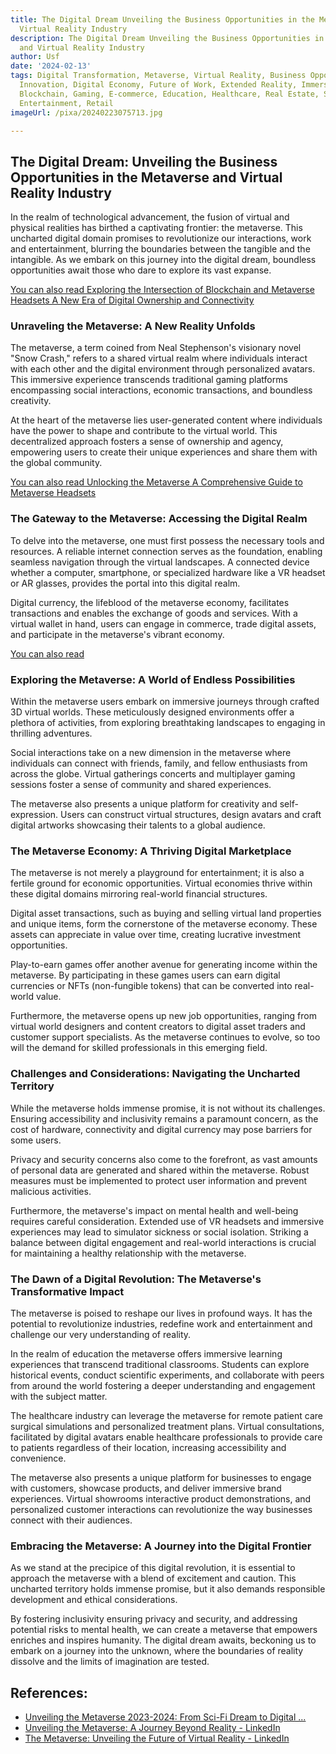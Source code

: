 ```yaml
---
title: The Digital Dream Unveiling the Business Opportunities in the Metaverse and
  Virtual Reality Industry
description: The Digital Dream Unveiling the Business Opportunities in the Metaverse
  and Virtual Reality Industry
author: Usf
date: '2024-02-13'
tags: Digital Transformation, Metaverse, Virtual Reality, Business Opportunities,
  Innovation, Digital Economy, Future of Work, Extended Reality, Immersive Technology,
  Blockchain, Gaming, E-commerce, Education, Healthcare, Real Estate, Social Media,
  Entertainment, Retail
imageUrl: /pixa/20240223075713.jpg

---
```

## The Digital Dream: Unveiling the  Business Opportunities in the Metaverse and Virtual Reality Industry

In the realm of technological advancement, the fusion of virtual and physical  realities has birthed  a  captivating frontier: the metaverse. This uncharted digital domain  promises to revolutionize our interactions, work and entertainment, blurring the boundaries  between the tangible and the  intangible. As we embark on this  journey into the digital dream, boundless opportunities await those who dare to explore its vast expanse.

[You can also read Exploring the Intersection of  Blockchain  and Metaverse Headsets A New Era of Digital Ownership and Connectivity](Exploring%20the%20Intersection%20of%20Blockchain%20and%20Metaverse%20Headsets%20A%20New%20Era%20of%20Digital%20Ownership%20and%20Connectivity)


### Unraveling the Metaverse: A New Reality Unfolds

The metaverse, a term coined from Neal  Stephenson's visionary novel "Snow Crash," refers to a  shared virtual realm where individuals interact with each other and the digital environment through  personalized avatars. This immersive experience transcends traditional gaming platforms encompassing social interactions, economic transactions, and boundless  creativity.

At the heart of  the metaverse  lies user-generated content where individuals have the power to shape and contribute  to the virtual world. This decentralized approach fosters a sense of ownership and  agency, empowering users  to create their unique experiences and share them with the global community.

[You can also read  Unlocking the  Metaverse A Comprehensive  Guide to Metaverse Headsets](Unlocking%20the%20Metaverse%20A%20Comprehensive%20Guide%20to%20Metaverse%20Headsets)


### The Gateway to the Metaverse:  Accessing the Digital  Realm

To delve into the metaverse, one must first possess the  necessary tools and resources. A reliable internet connection serves as the foundation, enabling seamless navigation through the virtual  landscapes. A connected device whether a  computer,  smartphone, or specialized hardware like  a VR headset or AR glasses, provides the  portal into this digital  realm.

Digital currency, the lifeblood of the metaverse economy, facilitates transactions and enables the exchange of goods and services. With a virtual wallet in hand,  users can engage in commerce, trade digital assets, and participate in the metaverse's vibrant economy.

[You can  also read ]()


### Exploring the Metaverse: A World of Endless Possibilities

Within the metaverse users embark on immersive journeys through crafted 3D virtual worlds. These meticulously designed  environments offer a plethora of activities, from exploring breathtaking landscapes to engaging in thrilling adventures.

Social interactions take on a new dimension in the metaverse where individuals can connect with friends, family, and fellow enthusiasts from across the globe. Virtual gatherings concerts and  multiplayer  gaming sessions foster a sense of community and shared experiences.

The metaverse also presents a unique platform  for creativity and self-expression.  Users can construct virtual structures, design avatars and  craft digital artworks showcasing their talents to a global audience.

### The Metaverse Economy: A Thriving Digital Marketplace

The metaverse  is not merely a playground for entertainment;  it is also a fertile ground for economic opportunities.  Virtual economies thrive within these digital domains mirroring real-world financial structures.

Digital asset transactions, such as buying and selling virtual land properties and unique items, form the cornerstone of the metaverse economy. These assets can appreciate in value over  time, creating lucrative investment opportunities.

Play-to-earn  games offer another avenue for generating income within the metaverse.  By participating  in these games users can earn digital currencies or NFTs (non-fungible tokens)  that can be converted into real-world value.

Furthermore, the  metaverse opens up new job opportunities, ranging from virtual world designers and content creators to  digital asset traders and customer support specialists. As  the metaverse continues to evolve,  so too will the demand for skilled professionals in  this emerging  field.

### Challenges and Considerations: Navigating the Uncharted Territory

While the metaverse holds immense promise, it is  not without its challenges. Ensuring accessibility and inclusivity remains a paramount concern, as the cost of hardware, connectivity and digital currency may pose barriers for some users.

Privacy and security concerns also come to the forefront, as vast amounts  of personal data  are generated and  shared within the metaverse. Robust  measures must be implemented to protect user information and prevent malicious  activities.

Furthermore, the metaverse's impact on mental health and well-being requires careful consideration. Extended use  of VR headsets and immersive experiences may lead to simulator sickness or social isolation. Striking a balance between digital engagement and real-world interactions is crucial for maintaining a healthy relationship with the metaverse.

### The Dawn  of a Digital Revolution: The Metaverse's Transformative  Impact

The metaverse is poised to reshape our  lives in profound  ways. It has the potential to revolutionize industries, redefine work  and entertainment and challenge our very understanding of reality.

In the realm of education  the metaverse offers immersive  learning experiences that transcend traditional classrooms. Students can explore historical events, conduct scientific  experiments, and collaborate with peers from around the world fostering a  deeper understanding and engagement with the subject matter.

The healthcare industry  can  leverage the metaverse for  remote patient care surgical simulations and personalized treatment plans. Virtual consultations, facilitated by digital avatars enable healthcare professionals to provide care to patients regardless of their location, increasing accessibility  and convenience.

The metaverse also presents a  unique platform for businesses to  engage with customers, showcase  products, and  deliver immersive brand experiences. Virtual showrooms  interactive  product demonstrations,  and personalized customer interactions can revolutionize the  way businesses connect with their audiences.

###  Embracing the Metaverse: A  Journey into the Digital Frontier

As we stand  at the  precipice of this digital revolution, it is essential to approach the metaverse with a blend of excitement and caution. This uncharted territory holds immense promise,  but it also demands responsible development and ethical considerations.

By fostering inclusivity  ensuring privacy and security, and addressing potential risks to mental  health, we can create a metaverse that empowers enriches  and inspires humanity.  The digital dream awaits, beckoning us to embark on a journey  into the unknown, where the boundaries of reality dissolve and the limits  of imagination are tested.

## References:
- [Unveiling the Metaverse 2023-2024: From Sci-Fi Dream to Digital ...](https://playtoearngames.com/news/unveiling-the-metaverse-2023-2024-from-sci-fi-dream-to-digital-reality-reshaping-gaming-economy-and-human-interaction)
- [Unveiling the Metaverse: A Journey Beyond Reality - LinkedIn](https://www.linkedin.com/pulse/unveiling-metaverse-journey-beyond-reality-p-ashokkumar-pash--xtxuc?trk=article-ssr-frontend-pulse_more-articles_related-content-card)
- [The Metaverse: Unveiling the Future of Virtual Reality - LinkedIn](https://www.linkedin.com/pulse/metaverse-unveiling-future-virtual-reality-prashant-trambake)
